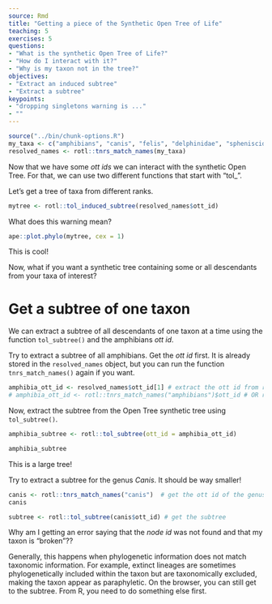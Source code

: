 ```yaml
---
source: Rmd
title: "Getting a piece of the Synthetic Open Tree of Life"
teaching: 5
exercises: 5
questions:
- "What is the synthetic Open Tree of Life?"
- "How do I interact with it?"
- "Why is my taxon not in the tree?"
objectives:
- "Extract an induced subtree"
- "Extract a subtree"
keypoints:
- "dropping singletons warning is ..."
- ""
---
```

```r
source("../bin/chunk-options.R")
my_taxa <- c("amphibians", "canis", "felis", "delphinidae", "spheniscidae")
resolved_names <- rotl::tnrs_match_names(my_taxa)
```

Now that we have some _ott ids_ we can interact with the synthetic Open Tree.
For that, we can use two different functions that start with "tol_".

Let's get a tree of taxa from different ranks.

```r
mytree <- rotl::tol_induced_subtree(resolved_names$ott_id)
```

What does this warning mean?


```r
ape::plot.phylo(mytree, cex = 1)
```

This is cool!

Now, what if you want a synthetic tree containing some or all descendants from your taxa of interest?

# Get a subtree of one taxon

We can extract a subtree of all descendants of one taxon at a time using the function `tol_subtree()` and the amphibians _ott id_.

Try to extract a subtree of all amphibians.
Get the _ott id_ first. It is already stored in the `resolved_names` object, but you can run the function `tnrs_match_names()` again if you want.
```r
amphibia_ott_id <- resolved_names$ott_id[1] # extract the ott id from resolved_names
# amphibia_ott_id <- rotl::tnrs_match_names("amphibians")$ott_id # OR run tnrs again
```

Now, extract the subtree from the Open Tree synthetic tree using `tol_subtree()`.
```r
amphibia_subtree <- rotl::tol_subtree(ott_id = amphibia_ott_id)
```
```r
amphibia_subtree
```
This is a large tree!

Try to extract a subtree for the genus _Canis_. It should be way smaller!

```r
canis <- rotl::tnrs_match_names("canis")  # get the ott id of the genus Canis (dogs)
canis
```
```r
subtree <- rotl::tol_subtree(canis$ott_id) # get the subtree
```

Why am I getting an error saying that the _node id_ was not found and that my taxon is "broken"??

Generally, this happens when phylogenetic information does not match taxonomic information.
For example, extinct lineages are sometimes phylogenetically included within the taxon but are taxonomically excluded, making the taxon appear as paraphyletic.
On the browser, you can still get to the subtree. From R, you need to do something else first.
